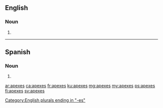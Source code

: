 ==English==

===Noun===
{{head|en|noun plural form}}

# {{plural of|apex|lang=en}}

[[Category:English plurals ending in "-es"]]

----
==Spanish==

===Noun===
{{head|es|noun form|g=m-p}}

# {{plural of|ápex|lang=es}}

[[ar:apexes]]
[[ca:apexes]]
[[fr:apexes]]
[[ku:apexes]]
[[mg:apexes]]
[[my:apexes]]
[[ps:apexes]]
[[fi:apexes]]
[[sv:apexes]]